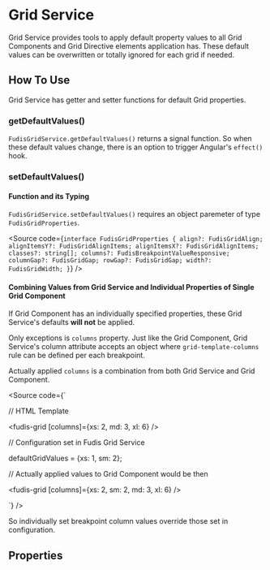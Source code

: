 
<Meta title="Services/Grid" />

# Grid Service

Grid Service provides tools to apply default property values to all Grid Components and Grid Directive elements application has. These default values can be overwritten or totally ignored for each grid if needed.

## How To Use

Grid Service has getter and setter functions for default Grid properties.

### getDefaultValues()

`FudisGridService.getDefaultValues()` returns a signal function. So when these default values change, there is an option to trigger Angular's `effect()` hook.

### setDefaultValues()

#### Function and its Typing

`FudisGridService.setDefaultValues()` requires an object paremeter of type `FudisGridProperties`.

<Source
  code={`
  interface FudisGridProperties {
  align?: FudisGridAlign;
  alignItemsY?: FudisGridAlignItems;
  alignItemsX?: FudisGridAlignItems;
  classes?: string[];
  columns?: FudisBreakpointValueResponsive;
  columnGap?: FudisGridGap;
  rowGap?: FudisGridGap;
  width?: FudisGridWidth;
}
`}
/>

#### Combining Values from Grid Service and Individual Properties of Single Grid Component

If Grid Component has an individually specified properties, these Grid Service's defaults **will not** be applied.

Only exceptions is `columns` property. Just like the Grid Component, Grid Service's column attribute accepts an object where `grid-template-columns` rule can be defined per each breakpoint.

Actually applied `columns` is a combination from both Grid Service and Grid Component.

<Source
  code={`

// HTML Template

<fudis-grid [columns]={xs: 2, md: 3, xl: 6} />

// Configuration set in Fudis Grid Service

defaultGridValues = {xs: 1, sm: 2};

// Actually applied values to Grid Component would be then

<fudis-grid [columns]={xs: 2, sm: 2, md: 3, xl: 6} />

`}
/>

So individually set breakpoint column values override those set in configuration.

## Properties

<ArgTypes of={FudisGridService} />
